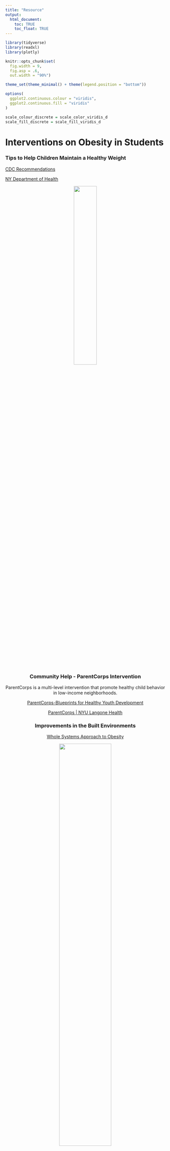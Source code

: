 ```yaml
---
title: "Resource"
output: 
  html_document:
    toc: TRUE
    toc_float: TRUE
---
```


<style type="text/css">

h1.title {
  text-align: center;
}

</style>

```r
library(tidyverse)
library(readxl)
library(plotly)

knitr::opts_chunk$set(
  fig.width = 9,
  fig.asp = .6,
  out.width = "90%")

theme_set(theme_minimal() + theme(legend.position = "bottom"))

options(
  ggplot2.continuous.colour = "viridis",
  ggplot2.continuous.fill = "viridis"
)

scale_colour_discrete = scale_color_viridis_d
scale_fill_discrete = scale_fill_viridis_d
```


# Interventions on Obesity in Students


### Tips to Help Children Maintain a Healthy Weight


[CDC Recommendations](https://www.cdc.gov/healthyweight/children/index.html)

[NY Department of Health](https://www.health.ny.gov/prevention/nutrition/resources/obparnts.htm)

<center>
<img src="image/6-recommendations-obesity.jpg" style = "width:38%">
<center>

&nbsp;

### Community Help - ParentCorps Intervention

ParentCorps is a multi-level intervention that promote healthy child behavior in low-income neighborhoods.

[ParentCorps-Blueprints for Healthy Youth Development](https://www.blueprintsprograms.org/programs/1291999999/parentcorps/print/)

[ParentCorps | NYU Langone Health](https://med.nyu.edu/departments-institutes/population-health/divisions-sections-centers/health-behavior/center-early-childhood-health-development/parentcorps)


### Improvements in the Built Environments 

[Whole Systems Approach to Obesity](https://echalliance.com/health-matters-whole-systems-approach-to-obesity/)

<center>
<img src="image/enviro.jpg" style = "width:57%">
<center>
